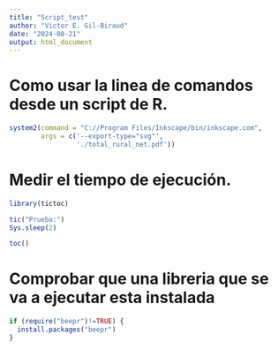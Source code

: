 ```yaml
---
title: "Script_test"
author: "Victor E. Gil-Biraud"
date: "2024-08-21"
output: html_document
---
```


# Como usar la linea de comandos desde un script de R.
```r
system2(command = "C://Program Files/Inkscape/bin/inkscape.com",
        args = c('--export-type="svg"',
                 './total_rural_net.pdf'))
```

# Medir el tiempo de ejecución.
```r
library(tictoc)

tic("Prueba:")
Sys.sleep(2)

toc()
```
# Comprobar que una libreria que se va a ejecutar esta instalada
```r

if (require("beepr")!=TRUE) {
  install.packages("beepr")
}

```

